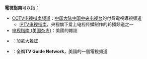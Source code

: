 '''電視指南'''可以指：

*[[CCTV电视指南频道|CCTV电视指南频道]]：[[中国大陆|中国大陆]][[中国中央电视台|中国中央电视台]]的付費電視導視頻道
**[[IPTV电视指南|IPTV电视指南]]，央视旗下爱上电视传媒制作的轮播频道之一
*[[电视指南_(美国杂志)|电视指南 (美国杂志)]]：美國的雜誌
*{{link-en|電視指南 (加拿大雜誌)|TV Guide (Canada)}}：加拿大雜誌
*{{Link-en|TVGN|TVGN}}：全稱'''TV Guide Network'''，美國的一個電視頻道

{{disambig|D電|Cat=四字消歧義}}